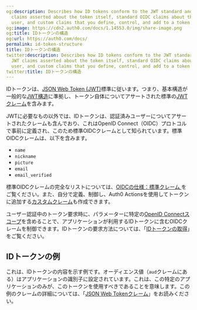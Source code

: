 ```yaml
---
og:description: Describes how ID tokens conform to the JWT standard and contain JWT
  claims asserted about the token itself, standard OIDC claims about the authenticated
  user, and custom claims that you define, control, and add to a token using a rule.
og:image: https://cdn2.auth0.com/docs/1.14553.0/img/share-image.png
og:title: IDトークンの構造
og:url: https://auth0.com/docs/
permalink: id-token-structure
title: IDトークンの構造
twitter:description: Describes how ID tokens conform to the JWT standard and contain
  JWT claims asserted about the token itself, standard OIDC claims about the authenticated
  user, and custom claims that you define, control, and add to a token using a rule.
twitter:title: IDトークンの構造
---
```


IDトークンは、[JSON Web Token (JWT)](/security/tokens/json-web-tokens)標準に従います。つまり、基本構造が一般的な[JWT構造](/security/tokens/json-web-tokens/json-web-token-structure)に準拠し、トークン自体についてアサートされた標準の[JWTクレーム](/security/tokens/json-web-tokens/json-web-token-claims)を含みます。

JWTに必要なもの以外では、IDトークンは、認証済みユーザーについてアサートされたクレームも含んでおり、これはOpenID Connect（OIDC）プロトコルで事前に定義され、このため標準OIDCクレームとして知られています。標準OIDCクレームは、以下を含みます。

* `name`
* `nickname`
* `picture`
* `email`
* `email_verified`

標準OIDCクレームの完全なリストについては、[OIDCの仕様：標準クレーム ](https://openid.net/specs/openid-connect-core-1_0.html#StandardClaims)をご覧ください。また、自分で定義、制御し、Auth0 Actionsを使用してトークンに追加する[カスタムクレーム](/security/tokens/json-web-tokens/json-web-token-claims)も作成できます。

ユーザー認証中のトークン要求時に、パラメーターに特定の[OpenID Connectスコープ](/apis/scopes/openid-connect-scopes)を含めることで、アプリケーションが利用するIDトークンに含むOIDCクレームを制御できます。IDトークンの要求方法については、「[IDトークンの取得](/security/tokens/id-tokens/get-id-tokens)」をご覧ください。

## IDトークンの例

これは、IDトークンの内容を示す例です。オーディエンス値（`aud`クレームにある）はアプリケーションの識別子に設定されています。これは、この特定のアプリケーションのみが、このトークンを使用すべきであることを意味します。この例のクレームの詳細については、「[JSON Web Tokenクレーム](/security/tokens/json-web-tokens/json-web-token-claims)」をお読みください。